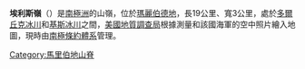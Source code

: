 {{coord|74|45|S|113|54|W|source:GNIS|display=title}}

'''埃利斯嶺'''（{{lang-en|Ellis Ridge}}）是[[南極洲|南極洲]]的山嶺，位於[[瑪麗伯德地|瑪麗伯德地]]，長19公里、寬3公里，處於[[多爾丘克冰川|多爾丘克冰川]]和[[基斯冰川|基斯冰川]]之間，[[美國地質調查局|美國地質調查局]]根據測量和該國海軍的空中照片繪入地圖，現時由[[南極條約體系|南極條約體系]]管理。

{{DEFAULTSORT:Ellis Ridge}}
[[Category:馬里伯地山脊|Category:馬里伯地山脊]]


{{MarieByrdLand-geo-stub}}